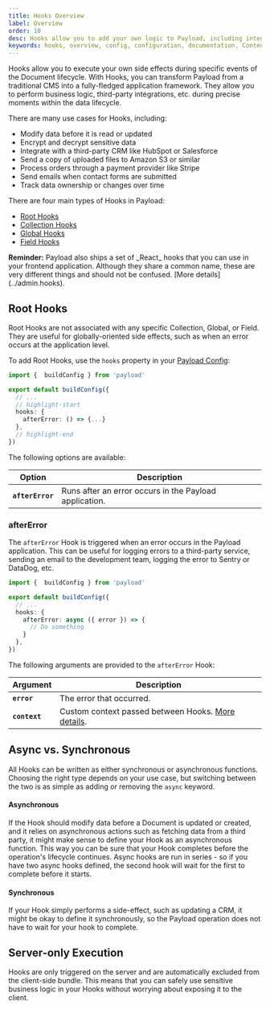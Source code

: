 ```yaml
---
title: Hooks Overview
label: Overview
order: 10
desc: Hooks allow you to add your own logic to Payload, including integrating with third-party APIs, adding auto-generated data, or modifing Payload's base functionality.
keywords: hooks, overview, config, configuration, documentation, Content Management System, cms, headless, javascript, node, react, nextjs
---
```


Hooks allow you to execute your own side effects during specific events of the Document lifecycle. With Hooks, you can transform Payload from a traditional CMS into a fully-fledged application framework. They allow you to perform business logic, third-party integrations, etc. during precise moments within the data lifecycle.

There are many use cases for Hooks, including:

- Modify data before it is read or updated
- Encrypt and decrypt sensitive data
- Integrate with a third-party CRM like HubSpot or Salesforce
- Send a copy of uploaded files to Amazon S3 or similar
- Process orders through a payment provider like Stripe
- Send emails when contact forms are submitted
- Track data ownership or changes over time

There are four main types of Hooks in Payload:

- [Root Hooks](#root-hooks)
- [Collection Hooks](/docs/hooks/collections)
- [Global Hooks](/docs/hooks/globals)
- [Field Hooks](/docs/hooks/fields)

<Banner type="warning">
  <strong>Reminder:</strong>
  Payload also ships a set of _React_ hooks that you can use in your frontend application. Although they share a common name, these are very different things and should not be confused. [More details](../admin.hooks).
</Banner>

## Root Hooks

Root Hooks are not associated with any specific Collection, Global, or Field. They are useful for globally-oriented side effects, such as when an error occurs at the application level.

To add Root Hooks, use the `hooks` property in your [Payload Config](/docs/configuration/config):

```ts
import {  buildConfig } from 'payload'

export default buildConfig({
  // ...
  // highlight-start
  hooks: {
    afterError: () => {...}
  },
  // highlight-end
})
```

The following options are available:

| Option       | Description                                                                                   |
|--------------|-----------------------------------------------------------------------------------------------|
| **`afterError`** | Runs after an error occurs in the Payload application.                                         |

### afterError

The `afterError` Hook is triggered when an error occurs in the Payload application. This can be useful for logging errors to a third-party service, sending an email to the development team, logging the error to Sentry or DataDog, etc.

```ts
import {  buildConfig } from 'payload'

export default buildConfig({
  // ...
  hooks: {
    afterError: async ({ error }) => {
      // Do something
    }
  },
})
```

The following arguments are provided to the `afterError` Hook:

| Argument | Description                                                                                   |
|----------|-----------------------------------------------------------------------------------------------|
| **`error`**  | The error that occurred.                                                                      |
| **`context`**            | Custom context passed between Hooks. [More details](./context).                                                                                                                              |

## Async vs. Synchronous

All Hooks can be written as either synchronous or asynchronous functions. Choosing the right type depends on your use case, but switching between the two is as simple as adding or removing the `async` keyword.

#### Asynchronous

If the Hook should modify data before a Document is updated or created, and it relies on asynchronous actions such as fetching data from a third party, it might make sense to define your Hook as an asynchronous function. This way you can be sure that your Hook completes before the operation's lifecycle continues. Async hooks are run in series - so if you have two async hooks defined, the second hook will wait for the first to complete before it starts.

#### Synchronous

If your Hook simply performs a side-effect, such as updating a CRM, it might be okay to define it synchronously, so the Payload operation does not have to wait for your hook to complete.

## Server-only Execution

Hooks are only triggered on the server and are automatically excluded from the client-side bundle. This means that you can safely use sensitive business logic in your Hooks without worrying about exposing it to the client.
